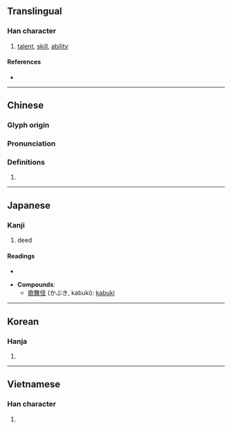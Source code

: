 {{character info/new}}
==Translingual==

===Han character===
{{Han char|rn=9|rad=人|as=04|sn=6|four=24247|canj=OJE|ids=⿰亻支}}

# [[talent]], [[skill]], [[ability]]

====References====
* {{Han ref|kx=0095.210|dkj=00436|dj=0202.050|hdz=10119.020|uh=4F0E|ud=20238|bh=C9AB|bd=51627}}

----

==Chinese==
{{zh-forms}}

===Glyph origin===
{{Han etym}}

===Pronunciation===
{{zh-pron
|m=jì
|c=gei6,kei4
|h=pfs=
|md=
|mn=
|w=
|mc=y
|oc=y
|cat=
}}

===Definitions===
{{zh-hanzi}}

# {{rfdef|lang=zh}}

----

==Japanese==

===Kanji===
{{ja-kanji|grade=|rs=人04}}

# deed

====Readings====
* {{ja-readings|on=[[き]] (ki), [[ぎ]] (gi)|kun=[[わざ]] (waza)}}

* '''Compounds''':
** [[歌舞伎]] (かぶき, kabuki): [[kabuki]]

----

==Korean==

===Hanja===
{{ko-hanja|hangeul=[[기]]|rv=gi|mr=ki}}

# {{defn|lang=ko|sort=人04}}

----

==Vietnamese==

===Han character===
{{vi-hantu|[[kĩ]]|rs=人04}}

# {{defn|lang=vi|sort=人04}}